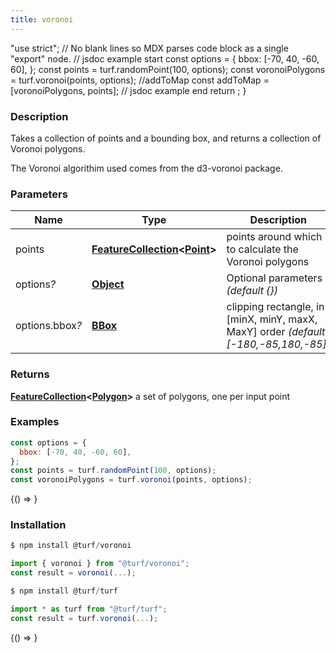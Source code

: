 ```yaml
---
title: voronoi
---
```



  "use strict";
  // No blank lines so MDX parses code block as a single "export" node.
  // jsdoc example start
  const options = {
    bbox: [-70, 40, -60, 60],
  };
  const points = turf.randomPoint(100, options);
  const voronoiPolygons = turf.voronoi(points, options);
  //addToMap
  const addToMap = [voronoiPolygons, points];
  // jsdoc example end
  return <ExampleMap addToMap={addToMap} />;
}

### Description

Takes a collection of points and a bounding box, and returns a collection
of Voronoi polygons.

The Voronoi algorithim used comes from the d3-voronoi package.

### Parameters

| Name                 | Type                                                                                                                                       | Description                                                                          |
| -------------------- | ------------------------------------------------------------------------------------------------------------------------------------------ | ------------------------------------------------------------------------------------ |
| points               | **[FeatureCollection](https://tools.ietf.org/html/rfc7946#section-3.3)&lt;[Point](https://tools.ietf.org/html/rfc7946#section-3.1.2)&gt;** | points around which to calculate the Voronoi polygons                                |
| options<i>?</i>      | **[Object](https://developer.mozilla.org/docs/Web/JavaScript/Reference/Global_Objects/Object)**                                            | Optional parameters _(default &#123;&#125;)_                                         |
| options.bbox<i>?</i> | **[BBox](https://tools.ietf.org/html/rfc7946#section-5)**                                                                                  | clipping rectangle, in [minX, minY, maxX, MaxY] order _(default [-180,-85,180,-85])_ |

### Returns

**[FeatureCollection](https://tools.ietf.org/html/rfc7946#section-3.3)&lt;[Polygon](https://tools.ietf.org/html/rfc7946#section-3.1.6)&gt;** a set of polygons, one per input point

### Examples

```javascript
const options = {
  bbox: [-70, 40, -60, 60],
};
const points = turf.randomPoint(100, options);
const voronoiPolygons = turf.voronoi(points, options);
```

<BrowserOnly>{() => <Map0 />}</BrowserOnly>

### Installation

```javascript
$ npm install @turf/voronoi

import { voronoi } from "@turf/voronoi";
const result = voronoi(...);
```

```javascript
$ npm install @turf/turf

import * as turf from "@turf/turf";
const result = turf.voronoi(...);
```

<!-- Expose turf as global var for experimenting in the browser console -->

<BrowserOnly>{() => <WindowTurfGlobal turf={turf} />}</BrowserOnly>
